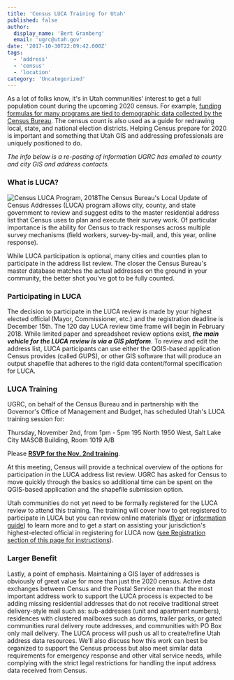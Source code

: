 ```yaml
---
title: 'Census LUCA Training for Utah'
published: false
author:
  display_name: 'Bert Granberg'
  email: 'ugrc@utah.gov'
date: '2017-10-30T22:09:42.000Z'
tags:
  - 'address'
  - 'census'
  - 'location'
category: 'Uncategorized'
---
```



As a lot of folks know, it's in Utah communities' interest to get a full population count during the upcoming 2020 census. For example, [funding formulas for many programs are tied to demographic data collected by the Census Bureau](https://www.nsgic.org/gwu-counting-for-dollars--census-informed-federal-program-funding). The census count is also used as a guide for redrawing local, state, and national election districts. Helping Census prepare for 2020 is important and something that Utah GIS and addressing professionals are uniquely positioned to do.

_The info below is a re-posting of information UGRC has emailed to county and city GIS and address contacts._

### What is LUCA?

![Census LUCA Program, 2018](../../images/pillar-blog/2017-10-30-census-luca-training-for-utah/luca2018.png)The Census Bureau's Local Update of Census Addresses (LUCA) program allows city, county, and state government to review and suggest edits to the master residential address list that Census uses to plan and execute their survey work. Of particular importance is the ability for Census to track responses across multiple survey mechanisms (field workers, survey-by-mail, and, this year, online response).

While LUCA participation is optional, many cities and counties plan to participate in the address list review. The closer the Census Bureau's master database matches the actual addresses on the ground in your community, the better shot you've got to be fully counted.

### Participating in LUCA

The decision to participate in the LUCA review is made by your highest elected official (Mayor, Commissioner, etc.) and the registration deadline is December 15th. The 120 day LUCA review time frame will begin in February 2018. While limited paper and spreadsheet review options exist, **_the main vehicle for the LUCA review is via a GIS platform_**. To review and edit the address list, LUCA participants can use either the QGIS-based application Census provides (called GUPS), or other GIS software that will produce an output shapefile that adheres to the rigid data content/formal specification for LUCA.

### LUCA Training

UGRC, on behalf of the Census Bureau and in partnership with the Governor's Office of Management and Budget, has scheduled Utah's LUCA training session for:

Thursday, November 2nd, from 1pm - 5pm
195 North 1950 West, Salt Lake City
MASOB Building, Room 1019 A/B

Please **[RSVP for the Nov. 2nd training](https://docs.google.com/forms/d/e/1FAIpQLSczYHcjdbW33f-8VpnevDEq9rOL4V18astz6uU74VAUpXJFZg/viewform?usp=sf_link)**.

At this meeting, Census will provide a technical overview of the options for participation in the LUCA address list review. UGRC has asked for Census to move quickly through the basics so additional time can be spent on the QGIS-based application and the shapefile submission option.

Utah communities do not yet need to be formally registered for the LUCA review to attend this training. The training will cover how to get registered to participate in LUCA but you can review online materials ([flyer](https://www2.census.gov/geo/pdfs/partnerships/luca/2020CensusLUCA_Flyer.pdf) or [information guide](https://www2.census.gov/geo/pdfs/partnerships/luca/2020LUCA_InfoGuide.pdf)) to learn more and to get a start on assisting your jurisdiction's highest-elected official in registering for LUCA now ([see Registration section of this page for instructions](https://www.census.gov/geo/partnerships/luca.html)).

### Larger Benefit

Lastly, a point of emphasis. Maintaining a GIS layer of addresses is obviously of great value for more than just the 2020 census. Active data exchanges between Census and the Postal Service mean that the most important address work to support the LUCA process is expected to be adding missing residential addresses that do not receive traditional street delivery-style mail such as:
sub-addresses (unit and apartment numbers), residences with clustered mailboxes such as dorms, trailer parks, or gated communities
rural delivery route addresses, and communities with PO Box only mail delivery.
The LUCA process will push us all to create/refine Utah address data resources. We'll also discuss how this work can best be organized to support the Census process but also meet similar data requirements for emergency response and other vital service needs, while complying with the strict legal restrictions for handling the input address data received from Census.

<Contacts subject={frontmatter.title} contactKey="luca_liaison" />
